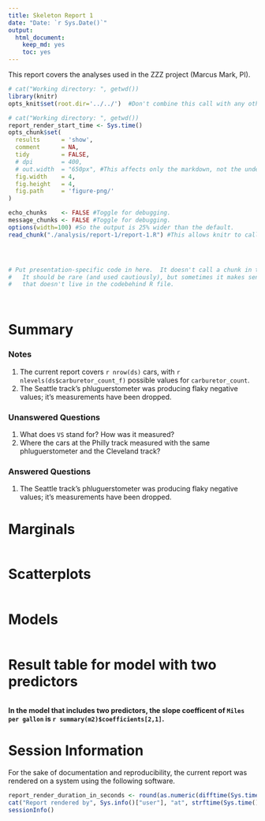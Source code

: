 ```yaml
---
title: Skeleton Report 1
date: "Date: `r Sys.Date()`"
output:
  html_document:
    keep_md: yes
    toc: yes
---
```


This report covers the analyses used in the ZZZ project (Marcus Mark, PI).

<!--  Set the working directory to the repository's base directory; this assumes the report is nested inside of two directories.-->
```r
# cat("Working directory: ", getwd())
library(knitr)
opts_knit$set(root.dir='../../')  #Don't combine this call with any other chunk -especially one that uses file paths.
```

<!-- Set the report-wide options, and point to the external code file. -->
```r
# cat("Working directory: ", getwd())
report_render_start_time <- Sys.time()
opts_chunk$set(
  results      = 'show', 
  comment      = NA, 
  tidy         = FALSE,
  # dpi        = 400,
  # out.width  = "650px", #This affects only the markdown, not the underlying png file.  The height will be scaled appropriately.
  fig.width    = 4, 
  fig.height   = 4, 
  fig.path     = 'figure-png/'
)

echo_chunks    <- FALSE #Toggle for debugging.
message_chunks <- FALSE #Toggle for debugging.
options(width=100) #So the output is 25% wider than the default.
read_chunk("./analysis/report-1/report-1.R") #This allows knitr to call chunks tagged in the underlying *.R file.
```

<!-- Load the sources.  Suppress the output when loading sources. --> 
```r
```

<!-- Load 'sourced' R files.  Suppress the output when loading packages. --> 
```r
```

<!-- Load any global functions and variables declared in the R file.  Suppress the output. --> 
```r
```

<!-- Declare any global functions specific to a Rmd output.  Suppress the output. --> 
```r
# Put presentation-specific code in here.  It doesn't call a chunk in the codebehind file.
#   It should be rare (and used cautiously), but sometimes it makes sense to include code in Rmd 
#   that doesn't live in the codebehind R file.
```

<!-- Load the datasets.   -->
```r
```

<!-- Tweak the datasets.   -->
```r
```

# Summary

### Notes 
1. The current report covers `r nrow(ds)` cars, with `r nlevels(ds$carburetor_count_f)` possible values for `carburetor_count`.
1. The Seattle track's phluguerstometer was producing flaky negative values; it's measurements have been dropped.

### Unanswered Questions
1. What does `VS` stand for?  How was it measured?
1. Where the cars at the Philly track measured with the same phluguerstometer and the Cleveland track?
 
### Answered Questions
1. The Seattle track's phluguerstometer was producing flaky negative values; it's measurements have been dropped.

# Marginals
```r
```

# Scatterplots
```r
```

# Models
```r
```

# Result table for model with two predictors
```r
```

**In the model that includes two predictors, the slope coefficent of `Miles per gallon` is `r summary(m2)$coefficients[2,1]`.**


# Session Information
For the sake of documentation and reproducibility, the current report was rendered on a system using the following software.
```r
report_render_duration_in_seconds <- round(as.numeric(difftime(Sys.time(), report_render_start_time, units="secs")))
cat("Report rendered by", Sys.info()["user"], "at", strftime(Sys.time(), "%Y-%m-%d, %H:%M %z"), "in", report_render_duration_in_seconds, "seconds." )
sessionInfo()
```

